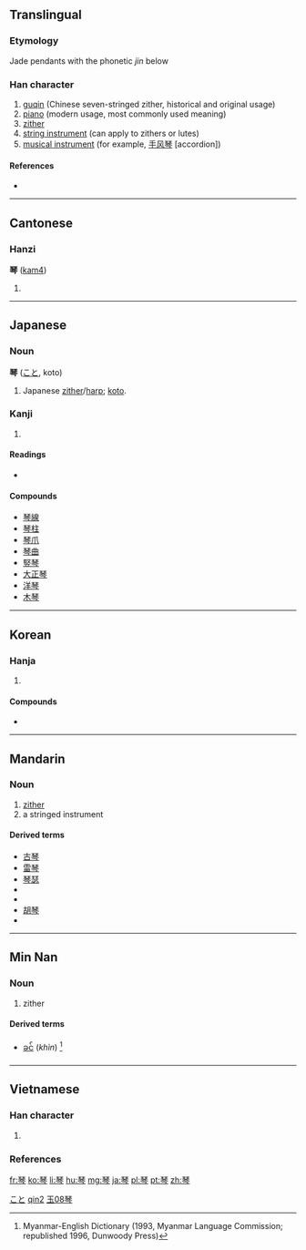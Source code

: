 {{also|琹|珡}}
==Translingual==

===Etymology===
Jade pendants with the phonetic ''jin'' below

===Han character===
{{Han char|rn=96|rad=玉|as=08|sn=12|four=1120<sub>7</sub>|canj=一土人戈弓 (MGOIN)}}

# [[guqin]] (Chinese seven-stringed zither, historical and original usage)
# [[piano]] (modern usage, most commonly used meaning)
# [[zither]]
# [[string instrument]] (can apply to zithers or lutes)
# [[musical instrument]] (for example, [[手风琴]] [accordion])

====References====
* {{Han ref|kx=0735.110|dkj=21079|dj=1147.080|hdz=21119.070|uh=7434|ud=29748|bh=B55E|bd=46430}}

----

==Cantonese==

===Hanzi===
'''琴''' ([[kam4]])

# {{defn|lang=yue}}

----

==Japanese==
{{wikipedia|Koto (musical instrument)}}

===Noun===
'''琴''' ([[こと]], koto)

# Japanese [[zither]]/[[harp]]; [[koto]].

===Kanji===
{{ja-kanji|grade=c|rs=玉08}}

# {{defn|lang=ja|sort=玉08}}

====Readings====
* {{ja-readings|on=[[きん]] (kin)|kun=[[こと]] (koto)}}

====Compounds====
* [[琴線]]
* [[琴柱]]
* [[琴爪]]
* [[琴曲]]
* [[竪琴]]
* [[大正琴]]
* [[洋琴]]
* [[木琴]]

[[Category:ja:Musical instruments|こと]]

----

==Korean==

===Hanja===
{{ko-hanja|hangeul=[[금]]|eumhun=|rv=geum|mr=kŭm|y=kum}}

# {{defn|lang=ko|sort=玉08}}

====Compounds====
* {{l|ko|伽倻琴|tr=[[가야금]], gayageum, kayagŭm}}

----

==Mandarin==

===Noun===
{{cmn-noun|ts|pin=qín|pint=qin2|rs=玉08}}

# [[zither]]
# a stringed instrument

====Derived terms====
* [[古琴]]
* [[雷琴]]
* [[琴瑟]]
* {{zh-ts|琴絃|琴弦}}
* {{zh-ts|鋼琴|钢琴}}
* [[胡琴]]
* {{zh-ts|揚琴|扬琴}}

[[Category:zh-cn:Musical instruments|qin2]]
[[Category:zh-tw:Musical instruments|玉08琴]]

----

==Min Nan==

===Noun===
{{nan-noun|ts|poj=khîm|c=琴}}

# zither

====Derived terms====
* [[ခင်]] (''khìn'') {{context|Burmese}}<ref>Myanmar-English Dictionary (1993, Myanmar Language Commission; republished 1996, Dunwoody Press)</ref>

----

==Vietnamese==

===Han character===
{{vi-hantu|[[cầm]]|rs=玉08}}

# {{defn|lang=vi|sort=玉08}}

===References===
<references/>

[[fr:琴]]
[[ko:琴]]
[[li:琴]]
[[hu:琴]]
[[mg:琴]]
[[ja:琴]]
[[pl:琴]]
[[pt:琴]]
[[zh:琴]]